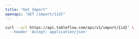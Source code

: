 ```yaml
---
title: "Get Import"
openapi: "GET /import/{id}"
---
```


<RequestExample>

```bash cURL
curl --url https://api.tableflow.com/api/v1/import/{id}" \
  --header 'Accept: application/json'
```

</RequestExample>
